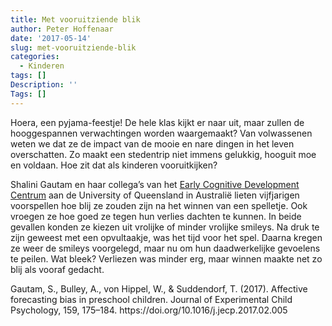 ```yaml
---
title: Met vooruitziende blik
author: Peter Hoffenaar
date: '2017-05-14'
slug: met-vooruitziende-blik
categories:
  - Kinderen
tags: []
Description: ''
Tags: []
---
```

Hoera, een pyjama-feestje! De hele klas kijkt er naar uit, maar zullen de hooggespannen verwachtingen worden waargemaakt? Van volwassenen weten we dat ze de impact van de mooie en nare dingen in het leven overschatten. Zo maakt een stedentrip niet immens gelukkig, hooguit moe en voldaan. Hoe zit dat als kinderen vooruitkijken?

Shalini Gautam en haar collega’s van het [Early Cognitive Development Centrum](https://ecdc.psychology.uq.edu.au/) aan de University of Queensland in Australië  lieten vijfjarigen voorspellen hoe blij ze zouden zijn na het winnen van een spelletje. Ook vroegen ze hoe goed ze tegen hun verlies dachten te kunnen. In beide gevallen konden ze kiezen uit vrolijke of minder vrolijke smileys. Na druk te zijn geweest met een opvultaakje, was het tijd voor het spel. Daarna kregen ze weer de smileys voorgelegd, maar nu om hun daadwerkelijke gevoelens te peilen. Wat bleek? Verliezen was minder erg, maar winnen maakte net zo blij als vooraf gedacht. 

Gautam, S., Bulley, A., von Hippel, W., & Suddendorf, T. (2017). Affective forecasting bias in preschool children. Journal of Experimental Child Psychology, 159, 175–184. https://doi.org/10.1016/j.jecp.2017.02.005